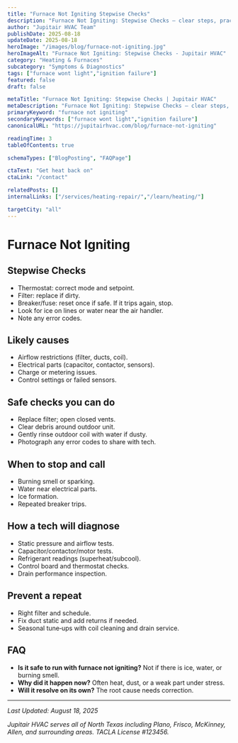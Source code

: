 ```yaml
---
title: "Furnace Not Igniting Stepwise Checks"
description: "Furnace Not Igniting: Stepwise Checks — clear steps, practical detail, and when to call a pro in North Texas."
author: "Jupitair HVAC Team"
publishDate: 2025-08-18
updateDate: 2025-08-18
heroImage: "/images/blog/furnace-not-igniting.jpg"
heroImageAlt: "Furnace Not Igniting: Stepwise Checks - Jupitair HVAC"
category: "Heating & Furnaces"
subcategory: "Symptoms & Diagnostics"
tags: ["furnace wont light","ignition failure"]
featured: false
draft: false

metaTitle: "Furnace Not Igniting: Stepwise Checks | Jupitair HVAC"
metaDescription: "Furnace Not Igniting: Stepwise Checks — clear steps, practical detail, and when to call a pro in North Texas."
primaryKeyword: "furnace not igniting"
secondaryKeywords: ["furnace wont light","ignition failure"]
canonicalURL: "https://jupitairhvac.com/blog/furnace-not-igniting"

readingTime: 3
tableOfContents: true

schemaTypes: ["BlogPosting", "FAQPage"]

ctaText: "Get heat back on"
ctaLink: "/contact"

relatedPosts: []
internalLinks: ["/services/heating-repair/","/learn/heating/"]

targetCity: "all"
---
```



# Furnace Not Igniting



## Stepwise Checks
- Thermostat: correct mode and setpoint.
- Filter: replace if dirty.
- Breaker/fuse: reset once if safe. If it trips again, stop.
- Look for ice on lines or water near the air handler.
- Note any error codes.



<BlogCTA variant="inline" />

## Likely causes
- Airflow restrictions (filter, ducts, coil).
- Electrical parts (capacitor, contactor, sensors).
- Charge or metering issues.
- Control settings or failed sensors.


## Safe checks you can do
- Replace filter; open closed vents.
- Clear debris around outdoor unit.
- Gently rinse outdoor coil with water if dusty.
- Photograph any error codes to share with tech.


## When to stop and call
- Burning smell or sparking.
- Water near electrical parts.
- Ice formation.
- Repeated breaker trips.


## How a tech will diagnose
- Static pressure and airflow tests.
- Capacitor/contactor/motor tests.
- Refrigerant readings (superheat/subcool).
- Control board and thermostat checks.
- Drain performance inspection.


## Prevent a repeat
- Right filter and schedule.
- Fix duct static and add returns if needed.
- Seasonal tune‑ups with coil cleaning and drain service.


## FAQ
- **Is it safe to run with furnace not igniting?** Not if there is ice, water, or burning smell.
- **Why did it happen now?** Often heat, dust, or a weak part under stress.
- **Will it resolve on its own?** The root cause needs correction.

---

<BlogCTA variant="end" />

*Last Updated: August 18, 2025*

*Jupitair HVAC serves all of North Texas including Plano, Frisco, McKinney, Allen, and surrounding areas. TACLA License #123456.*
